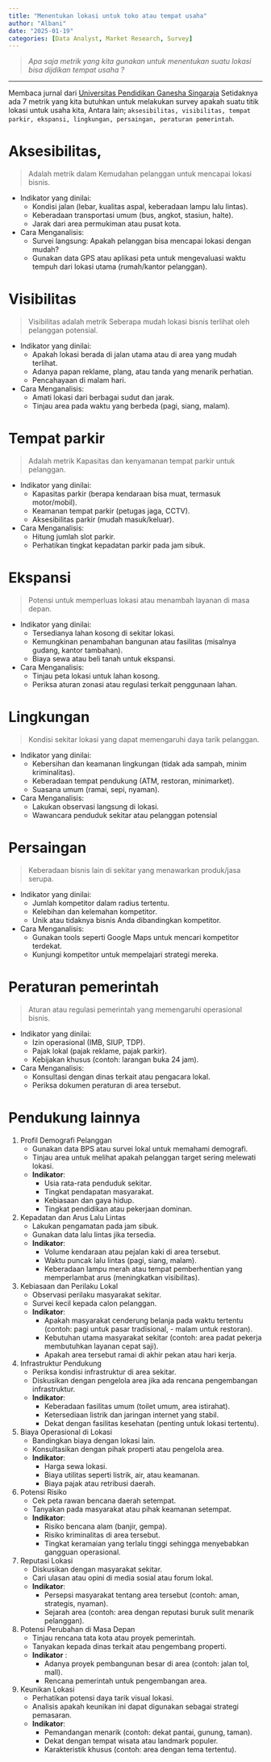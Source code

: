 ```yaml
---
title: "Menentukan lokasi untuk toko atau tempat usaha"
author: "Albani"
date: "2025-01-19"
categories: [Data Analyst, Market Research, Survey]
---
```

> *Apa saja metrik yang kita gunakan untuk menentukan suatu lokasi bisa dijdikan tempat usaha ?*

-------

Membaca jurnal dari [Universitas Pendidikan Ganesha Singaraja](https://www.google.com/url?sa=t&source=web&rct=j&opi=89978449&url=https://ejournal.undiksha.ac.id/index.php/JJPE/article/view/20051/12022&ved=2ahUKEwi90b-ju_qKAxWn2TgGHTZqFzI4ChAWegQIFxAB&usg=AOvVaw0y2afkJFCoB5W9IrET2esQ) Setidaknya ada 7 metrik yang kita butuhkan untuk melakukan survey apakah suatu titik lokasi untuk usaha kita, Antara lain; `aksesibilitas, visibilitas, tempat parkir, ekspansi, lingkungan, persaingan, peraturan pemerintah`.


# Aksesibilitas, 

> Adalah metrik dalam Kemudahan pelanggan untuk mencapai lokasi bisnis.

- Indikator yang dinilai:
    - Kondisi jalan (lebar, kualitas aspal, keberadaan lampu lalu lintas).
    - Keberadaan transportasi umum (bus, angkot, stasiun, halte).
    - Jarak dari area permukiman atau pusat kota.

- Cara Menganalisis:
    - Survei langsung: Apakah pelanggan bisa mencapai lokasi dengan mudah?
    - Gunakan data GPS atau aplikasi peta untuk mengevaluasi waktu tempuh dari lokasi utama (rumah/kantor pelanggan).


# Visibilitas

> Visibilitas adalah metrik Seberapa mudah lokasi bisnis terlihat oleh pelanggan potensial.

- Indikator yang dinilai:
    - Apakah lokasi berada di jalan utama atau di area yang mudah terlihat.
    - Adanya papan reklame, plang, atau tanda yang menarik perhatian.
    - Pencahayaan di malam hari.

- Cara Menganalisis:
    - Amati lokasi dari berbagai sudut dan jarak.
    - Tinjau area pada waktu yang berbeda (pagi, siang, malam).

# Tempat parkir 

> Adalah metrik Kapasitas dan kenyamanan tempat parkir untuk pelanggan.

- Indikator yang dinilai:
    - Kapasitas parkir (berapa kendaraan bisa muat, termasuk motor/mobil).
    - Keamanan tempat parkir (petugas jaga, CCTV).
    - Aksesibilitas parkir (mudah masuk/keluar).

- Cara Menganalisis:
    - Hitung jumlah slot parkir.
    - Perhatikan tingkat kepadatan parkir pada jam sibuk.


# Ekspansi

> Potensi untuk memperluas lokasi atau menambah layanan di masa depan.

- Indikator yang dinilai:
    - Tersedianya lahan kosong di sekitar lokasi.
    - Kemungkinan penambahan bangunan atau fasilitas (misalnya gudang, kantor tambahan).
    - Biaya sewa atau beli tanah untuk ekspansi.

- Cara Menganalisis:
    - Tinjau peta lokasi untuk lahan kosong.
    - Periksa aturan zonasi atau regulasi terkait penggunaan lahan.


# Lingkungan 

> Kondisi sekitar lokasi yang dapat memengaruhi daya tarik pelanggan.

- Indikator yang dinilai:
    - Kebersihan dan keamanan lingkungan (tidak ada sampah, minim kriminalitas).
    - Keberadaan tempat pendukung (ATM, restoran, minimarket).
    - Suasana umum (ramai, sepi, nyaman).

- Cara Menganalisis:
    - Lakukan observasi langsung di lokasi.
    - Wawancara penduduk sekitar atau pelanggan potensial

# Persaingan

> Keberadaan bisnis lain di sekitar yang menawarkan produk/jasa serupa.

- Indikator yang dinilai:
    - Jumlah kompetitor dalam radius tertentu.
    - Kelebihan dan kelemahan kompetitor.
    - Unik atau tidaknya bisnis Anda dibandingkan kompetitor.

- Cara Menganalisis:
    - Gunakan tools seperti Google Maps untuk mencari kompetitor terdekat.
    - Kunjungi kompetitor untuk mempelajari strategi mereka.


# Peraturan pemerintah

> Aturan atau regulasi pemerintah yang memengaruhi operasional bisnis.

- Indikator yang dinilai:
    - Izin operasional (IMB, SIUP, TDP).
    - Pajak lokal (pajak reklame, pajak parkir).
    - Kebijakan khusus (contoh: larangan buka 24 jam).
- Cara Menganalisis:
    - Konsultasi dengan dinas terkait atau pengacara lokal.
    - Periksa dokumen peraturan di area tersebut.

# Pendukung lainnya

1. Profil Demografi Pelanggan
    - Gunakan data BPS atau survei lokal untuk memahami demografi.
    - Tinjau area untuk melihat apakah pelanggan target sering melewati lokasi.
    - **Indikator**:
      - Usia rata-rata penduduk sekitar.
      - Tingkat pendapatan masyarakat.
      - Kebiasaan dan gaya hidup.
      - Tingkat pendidikan atau pekerjaan dominan.

2. Kepadatan dan Arus Lalu Lintas
    - Lakukan pengamatan pada jam sibuk.
    - Gunakan data lalu lintas jika tersedia.
    - **Indikator**:
      - Volume kendaraan atau pejalan kaki di area tersebut.
      - Waktu puncak lalu lintas (pagi, siang, malam).
      - Keberadaan lampu merah atau tempat pemberhentian yang memperlambat arus (meningkatkan visibilitas).

3. Kebiasaan dan Perilaku Lokal
    - Observasi perilaku masyarakat sekitar.
    - Survei kecil kepada calon pelanggan.
    - **Indikator**:
      - Apakah masyarakat cenderung belanja pada waktu tertentu (contoh: pagi untuk pasar tradisional, - malam untuk restoran).
      - Kebutuhan utama masyarakat sekitar (contoh: area padat pekerja membutuhkan layanan cepat saji).
      - Apakah area tersebut ramai di akhir pekan atau hari kerja.
4. Infrastruktur Pendukung
    - Periksa kondisi infrastruktur di area sekitar.
    - Diskusikan dengan pengelola area jika ada rencana pengembangan infrastruktur.
    - **Indikator**:
      - Keberadaan fasilitas umum (toilet umum, area istirahat).
      - Ketersediaan listrik dan jaringan internet yang stabil.
      - Dekat dengan fasilitas kesehatan (penting untuk lokasi tertentu).

5. Biaya Operasional di Lokasi
    - Bandingkan biaya dengan lokasi lain.
    - Konsultasikan dengan pihak properti atau pengelola area.
    - **Indikator**:
      - Harga sewa lokasi.
      - Biaya utilitas seperti listrik, air, atau keamanan.
      - Biaya pajak atau retribusi daerah.

6. Potensi Risiko
    - Cek peta rawan bencana daerah setempat.
    - Tanyakan pada masyarakat atau pihak keamanan setempat.
    - **Indikator**:
      - Risiko bencana alam (banjir, gempa).
      - Risiko kriminalitas di area tersebut.
      - Tingkat keramaian yang terlalu tinggi sehingga menyebabkan gangguan operasional.

7. Reputasi Lokasi
    - Diskusikan dengan masyarakat sekitar.
    - Cari ulasan atau opini di media sosial atau forum lokal.
    - **Indikator**:
      - Persepsi masyarakat tentang area tersebut (contoh: aman, strategis, nyaman).
      - Sejarah area (contoh: area dengan reputasi buruk sulit menarik pelanggan).

8. Potensi Perubahan di Masa Depan
    - Tinjau rencana tata kota atau proyek pemerintah.
    - Tanyakan kepada dinas terkait atau pengembang properti.
    - **Indikator** :
      - Adanya proyek pembangunan besar di area (contoh: jalan tol, mall).
      - Rencana pemerintah untuk pengembangan area.

9. Keunikan Lokasi
    - Perhatikan potensi daya tarik visual lokasi.
    - Analisis apakah keunikan ini dapat digunakan sebagai strategi pemasaran.
    - **Indikator**:
      - Pemandangan menarik (contoh: dekat pantai, gunung, taman).
      - Dekat dengan tempat wisata atau landmark populer.
      - Karakteristik khusus (contoh: area dengan tema tertentu).


